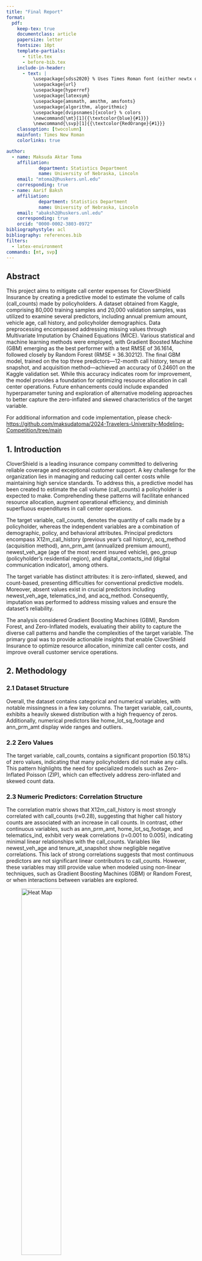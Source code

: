 ---
title: "Final Report"
format:
  pdf:
    keep-tex: true
    documentclass: article
    papersize: letter
    fontsize: 10pt
    template-partials:
      - title.tex
      - before-bib.tex
    include-in-header:
      - text: |
          \usepackage{sdss2020} % Uses Times Roman font (either newtx or times package)
          \usepackage{url}
          \usepackage{hyperref}
          \usepackage{latexsym}
          \usepackage{amsmath, amsthm, amsfonts}
          \usepackage{algorithm, algorithmic}
          \usepackage[dvipsnames]{xcolor} % colors
          \newcommand{\mt}[1]{{\textcolor{blue}{#1}}}
          \newcommand{\svp}[1]{{\textcolor{RedOrange}{#1}}}
    classoption: [twocolumn]
    mainfont: Times New Roman
    colorlinks: true

author:
  - name: Maksuda Aktar Toma
    affiliation: 
            department: Statistics Department
            name: University of Nebraska, Lincoln
    email: "mtoma2@huskers.unl.edu"
    corresponding: true
  - name: Aarif Baksh
    affiliation: 
            department: Statistics Department
            name: University of Nebraska, Lincoln
    email: "abaksh2@huskers.unl.edu"
    corresponding: true
    orcid: "0000-0002-3803-0972"
bibliographystyle: acl
bibliography: references.bib
filters:
  - latex-environment
commands: [mt, svp]
---

## **Abstract**

This project aims to mitigate call center expenses for CloverShield Insurance by creating a predictive model to estimate the volume of calls (call_counts) made by policyholders. A dataset obtained from Kaggle, comprising 80,000 training samples and 20,000 validation samples, was utilized to examine several predictors, including annual premium amount, vehicle age, call history, and policyholder demographics. Data preprocessing encompassed addressing missing values through Multivariate Imputation by Chained Equations (MICE). Various statistical and machine learning methods were employed, with Gradient Boosted Machine (GBM) emerging as the best performer with a test RMSE of 36.1614, followed closely by Random Forest (RMSE = 36.30212). The final GBM model, trained on the top three predictors—12-month call history, tenure at snapshot, and acquisition method—achieved an accuracy of 0.24601 on the Kaggle validation set. While this accuracy indicates room for improvement, the model provides a foundation for optimizing resource allocation in call center operations. Future enhancements could include expanded hyperparameter tuning and exploration of alternative modeling approaches to better capture the zero-inflated and skewed characteristics of the target variable.

For additional information and code implementation, please check- <https://github.com/maksudatoma/2024-Travelers-University-Modeling-Competition/tree/main>

## 1. **Introduction**

CloverShield is a leading insurance company committed to delivering reliable coverage and exceptional customer support. A key challenge for the organization lies in managing and reducing call center costs while maintaining high service standards. To address this, a predictive model has been created to estimate the call volume (call_counts) a policyholder is expected to make. Comprehending these patterns will facilitate enhanced resource allocation, augment operational efficiency, and diminish superfluous expenditures in call center operations.

The target variable, call_counts, denotes the quantity of calls made by a policyholder, whereas the independent variables are a combination of demographic, policy, and behavioral attributes. Principal predictors encompass X12m_call_history (previous year's call history), acq_method (acquisition method), ann_prm_amt (annualized premium amount), newest_veh_age (age of the most recent insured vehicle), geo_group (policyholder's residential region), and digital_contacts_ind (digital communication indicator), among others.

The target variable has distinct attributes: it is zero-inflated, skewed, and count-based, presenting difficulties for conventional predictive models. Moreover, absent values exist in crucial predictors including newest_veh_age, telematics_ind, and acq_method. Consequently, imputation was performed to address missing values and ensure the dataset's reliability.

The analysis considered Gradient Boosting Machines (GBM), Random Forest, and Zero-Inflated models, evaluating their ability to capture the diverse call patterns and handle the complexities of the target variable. The primary goal was to provide actionable insights that enable CloverShield Insurance to optimize resource allocation, minimize call center costs, and improve overall customer service operations.


## 2. **Methodology**

### **2.1 Dataset Structure**

Overall, the dataset contains categorical and numerical variables, with notable missingness in a few key columns. The target variable, call_counts, exhibits a heavily skewed distribution with a high frequency of zeros. Additionally, numerical predictors like home_lot_sq_footage and ann_prm_amt display wide ranges and outliers. 


### **2.2 Zero Values**

The target variable, call_counts, contains a significant proportion (50.18%) of zero values, indicating that many policyholders did not make any calls. This pattern highlights the need for specialized models such as Zero-Inflated Poisson (ZIP), which can effectively address zero-inflated and skewed count data.


### **2.3 Numeric Predictors: Correlation Structure**

The correlation matrix shows that X12m_call_history is most strongly correlated with call_counts (r≈0.28), suggesting that higher call history counts are associated with an increase in call counts. In contrast, other continuous variables, such as ann_prm_amt, home_lot_sq_footage, and telematics_ind, exhibit very weak correlations (r=0.001 to 0.005), indicating minimal linear relationships with the call_counts. Variables like newest_veh_age and tenure_at_snapshot show negligible negative correlations. This lack of strong correlations suggests that most continuous predictors are not significant linear contributors to call_counts. However, these variables may still provide value when modeled using non-linear techniques, such as Gradient Boosting Machines (GBM) or Random Forest, or when interactions between variables are explored.

![*Heat Map*](000012.png){width="50%"}

### **2.4 Categorical Predictors: ANOVA Table**

![*ANOVA result*](anova_results.jpg){width="50%"}

ANOVA evaluates the effect of categorical variables on call_counts. Among the predictors, acq_method is marginally significant (p=0.0518), suggesting it may have a weak influence on call_counts. All other categorical variables, such as bi_limit_group, channel, and geo_group, have p-values greater than 0.1, indicating no statistically significant relationship with the target variable. Additionally, 16,066 rows were excluded due to missing data, which might affect the robustness of the results. It is recommended to focus on acq_method for further analysis and consider handling missing data to improve model accuracy.


![*Violin Plot*](17.png){width="50%"}

Given that the ANOVA table indicates acq_method is marginally significant, further analysis was conducted to explore its impact. The violin plot shows the distribution of call_counts across different acquisition methods (acq_method). All methods have a heavily skewed distribution, with most values near 0 and a few extreme outliers, indicating that the majority of customers make few calls. The distributions are nearly identical across all methods, including the NA category, suggesting that acq_method has minimal impact on call_counts. This aligns with the ANOVA results, where acq_method was marginally significant. Further analysis, such as handling outliers or exploring interactions with other variables, may provide additional insights.


### **2.5 Imputation**

Missing values in the dataset were handled using the Multivariate Imputation by Chained Equations (MICE) package in R. MICE generates plausible synthetic values for incomplete columns by leveraging relationships with other variables through a Markov Chain Monte Carlo (MCMC) process, specifically utilizing Gibbs sampling. This iterative technique ensures missing values are updated based on the observed data's conditional distributions.

In this dataset, four variables contained missing values: acq_method (20%), newest_veh_age (72%), pol_edeliv_ind (1%), and telematics_ind (72%). Appropriate imputation methods were applied depending on the variable type:

-   acq_method: A nominal variable with multiple categories; missing values were imputed using polytomous logistic regression (polyreg), suitable for unordered categorical variables with more than two levels.

-   newest_veh_age: A numeric variable; imputed using Predictive Mean Matching (pmm), which preserves realistic values by selecting observed data close to the predicted mean.

-   pol_edeliv_ind and telematics_ind: Binary variables; missing values were imputed using logistic regression (logreg), ideal for variables with two outcomes.


## 3. Result

### **3.1 Model Selection and Hyperparameter Tuning**

An initial GBM model was built using all predictors and one-thrid of the data in the training dataset. Since call_counts is a count variable the Poisson distribution was used. Repeated cross-validation was implemented through `trainControl`, using 5-fold cross-validation repeated 3 times and the model performance was measured using **Root Mean Square Error (RMSE)**. A grid search for hyperparameter tuning was conducted using `tuneGrid`, varying the number of trees (`n.trees`) from 1000 to 1500 in increments of 100 and the learning rate (`shrinkage`) from 0.01 to 0.10 in increments of 0.01. Additionally, the `interaction.depth` was tuned between 2 and 10, and the **minimum number of observations in terminal nodes** (`n.minobsinnode`) was adjusted between 10 and 50. The parameter `bag.fraction` was set to 1, ensuring that all data were used in each boosting iteration.

The parameters for this model that resulted in the lowest RMSE (RMSE = 36.1742) were `n.trees`= 1100, `shrinkage`= 0.03, `interaction.depth` = 7 and `n.minobsinnode`= 30.

![*Important Variable*](VariableImportance.png){width="50%"}

![*Important Variable*](var_imp_val.png){width="50%"}

Variable selection for the final models was conducted using the variable importance plot generated from a GBM trained on all available predictors. The importance scores provided insights into the relative contribution of each variable to the model's predictions.

The results revealed that 12-month call history (12m_call_history) is the most significant predictor, with an importance score of 92.98. This aligns with the earlier observed correlation, highlighting a customer's call history in the past 12 months as the strongest determinant of future call volumes. Following this, tenure at snapshot (tenure_at_snapshot) and acquisition method (acq_method) ranked second and third, with importance scores of 2.28 and 1.66, respectively.

Variables such as pay_type_code (0.11) and digital_contact_ind (0.04) showed minimal importance, contributing little to the model's predictive power. Other variables, including product_sbtyp, telematics_ind, and trm_len_mo, had importance scores of 0.00, indicating no measurable influence on call volume predictions. It is important to note that variable importance scores do not provide information on the direction or nature of the relationships (linear or nonlinear) between predictors and the target variable. Additionally, variables with zero importance may still play indirect roles or contribute to interactions with other predictors.

### **3.1.1 Gradient Boosted Machines (GBM) and Random Forests**

Gradient Boosted Machines (GBMs) and Random Forests were trained using subsets of the dataset to identify the most effective predictors. The top 3 to top 10 variables, selected from the variable importance plot, were used for model training on a randomly chosen one-third portion of the dataset (training set). The performance of these models was then evaluated on the remaining one-third of the dataset (test set). Among these models, the GBM and Random Forest trained with only the top three variables—**12m_call_history**, **tenure_at_snapshot**, and **acq_method**—achieved the lowest test RMSE on the test set. Specifically, the GBM recorded an RMSE of 36.1614, while the Random Forest yielded an RMSE of 36.30212.

For the GBM, the best-performing model was identified through cross-validation on the training set and used the parameters: `n.trees` = 1200, `shrinkage` = 0.02, `interaction.depth` = 2, and `n.minobsinnode` = 20. Similarly, the optimal Random Forest model, also selected using cross-validation on the training set, was configured with `n.trees` = 50 and `nodesize` = 20.

### **3.1.2 Zero-Inflated Poisson (ZIP) and Zero-Inflated Negative Binomial (ZINB)**

Zero-inflated models were built to predict call counts using key predictor variables. The training was conducted on the same one-third of the dataset as used for the GBM and Random Forest models, with the remaining one-third reserved for testing. The count component of the model included **X12m_call_history**, **tenure_at_snapshot**, and **acq_method**, while the zero-inflation component incorporated **X12m_call_history** and **ann_prm_amt**. Two variations of the model were tested: one using the Poisson distribution and the other using the Negative Binomial distribution. On the test set, the Poisson-based model achieved a test RMSE of 36.61514, while the Negative Binomial model recorded a slightly higher RMSE of 36.85568.

The variables selected for the count and zero-inflation components of the zero-inflated model were chosen based on their anticipated relationships with call counts and the likelihood of observing zero calls. For the count component, **X12m_call_history**, **tenure_at_snapshot**, and **acq_method** were included due to their direct relevance to predicting call frequencies. **X12m_call_history** reflects historical call behavior, a strong predictor of future calls, while **tenure_at_snapshot** captures the policyholder's relationship duration, which may influence service utilization. **Acq_method** accounts for differences in call behavior based on how the policyholder was acquired. For the zero-inflation component, **X12m_call_history** and **ann_prm_amt** were selected to model the probability of zero calls. A lack of prior calls in **X12m_call_history** may indicate a higher likelihood of structural zeros, while **ann_prm_amt** (annual premium amount) reflects engagement or interaction levels, with extreme premium values potentially associated with zero calls.

### **3.1.3 Test RMSE** 

The predict function was used to generate predicted values for each method, and the test RMSE was subsequently calculated using the formula:

$\text{Test RMSE}=\sqrt{\dfrac{\sum(y_i-\hat{y_i})}{n}}$

where $y_i$ is the observed count and $\hat{y_i}$ is the predicted count and $n$ is the total number of observations in the test set.  

### **3.2 Model Result**

The Gradient Boosted Machine (GBM) attained the lowest test RMSE of 36.1614, signifying superior predictive accuracy compared to other evaluated models, with Random Forest closely trailing at a test RMSE of 36.30212. The Zero-Inflated Poisson (ZIP) and Zero-Inflated Negative Binomial (ZINB) models resulted in marginally higher test RMSE values, signifying diminished accuracy. The Hurdle and Two-Part Models were contemplated but remain untested, allowing for future assessment. Gradient Boosting Machine (GBM) and Random Forest have the highest performance according to Root Mean Square Error (RMSE). Additional evaluation of the Hurdle and Two-Part Models may yield chances for enhancing forecasts. 

![Model Comparison](model_results.jpg){width="50%"}

### **3.3 Final Model Selection**

The final model was selected based on test RMSE, with the Gradient Boosted Machine (GBM) chosen as the best-performing model. To assess whether the model was appropriately fitted, a comparison was made between the test RMSE and the training RMSE. The test RMSE was 36.1614, while the training RMSE was 35.63423. The close proximity of these values indicates that the model generalizes well to unseen data, suggesting it is neither underfitted nor overfitted. This means that the model is able to capture the underlying patterns in the data without overly relying on the training dataset or losing predictive accuracy on the test set.  

When tested on the Kaggle validation set, the model achieved an accuracy score of 0.24601. This low score reveals the model's difficulty in predicting outcomes for new, unseen data. The challenge may lie in the complexity of the underlying patterns, or the model might be missing key relationships within the dataset that are crucial for accurate predictions.


## **4. Concerns**

A key limitation was the restricted scope of the grid search for hyperparameter tuning; the grid was not broad enough to explore a wider range of parameters due to the computational constraints posed by the large dataset. Additionally, attempts to include more variables in the Zero-Inflated Poisson (ZIP) and Zero-Inflated Negative Binomial (ZINB) models resulted in convergence failures, again due to limited computing power.

## **5. Recommendations**

With better computing power, implementing a wider grid search would be feasible and could significantly enhance the model's predictive capability.


## **6. Conclusion**

While our predictive model provides a starting point to address CloverShield Insurance's call center challenges, its current accuracy of 25% highlights opportunities for improvement. Moving forward, we can refine the model through enhanced computing resources, and employing a wider grid search. Additionally, exploring a different set of models may better capture the unique characteristics of the data. These efforts will help us build a more accurate and reliable forecasting tool to optimize resource allocation and reduce costs effectively.



# 6. References

::: {#refs}
:::
